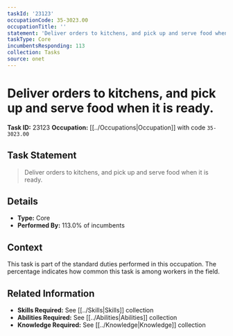 ```yaml
---
taskId: '23123'
occupationCode: 35-3023.00
occupationTitle: ''
statement: 'Deliver orders to kitchens, and pick up and serve food when it is ready.'
taskType: Core
incumbentsResponding: 113
collection: Tasks
source: onet
---
```

# Deliver orders to kitchens, and pick up and serve food when it is ready.

**Task ID:** 23123
**Occupation:** [[../Occupations|Occupation]] with code `35-3023.00`

## Task Statement

> Deliver orders to kitchens, and pick up and serve food when it is ready.

## Details

- **Type:** Core
- **Performed By:** 113.0% of incumbents

## Context

This task is part of the standard duties performed in this occupation. The percentage indicates how common this task is among workers in the field.

## Related Information

- **Skills Required:** See [[../Skills|Skills]] collection
- **Abilities Required:** See [[../Abilities|Abilities]] collection
- **Knowledge Required:** See [[../Knowledge|Knowledge]] collection
